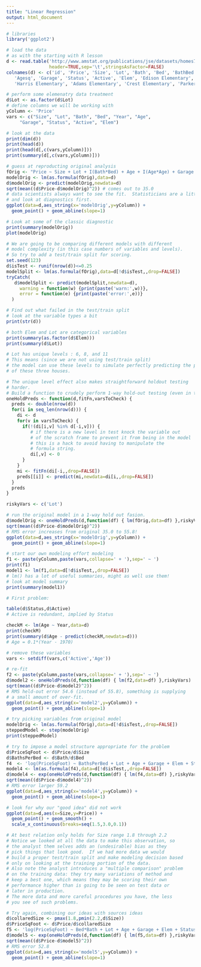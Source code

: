 ```yaml
---
title: "Linear Regression"
output: html_document
---
```


```r
# libraries
library('ggplot2')
```

```r
# load the data
# as with the starting with R lesson
d <- read.table('http://www.amstat.org/publications/jse/datasets/homes76.dat.txt',
                header=TRUE,sep='\t',stringsAsFactor=FALSE)
colnames(d) <- c('id', 'Price', 'Size', 'Lot', 'Bath', 'Bed', 'BathBed', 'Year', 'Age',
   'Agesq', 'Garage', 'Status', 'Active', 'Elem', 'Edison Elementary',
   'Harris Elementary', 'Adams Elementary', 'Crest Elementary', 'Parker Elementary')

# perform some elemenatry data treatment
d$Lot <- as.factor(d$Lot)
# define columns we will be working with
yColumn <- 'Price'
vars <- c("Size", "Lot", "Bath", "Bed", "Year", "Age", 
     "Garage", "Status", "Active", "Elem")

# look at the data
print(dim(d))
print(head(d))
print(head(d[,c(vars,yColumn)]))
print(summary(d[,c(vars,yColumn)]))
```



```r
# guess at reproducting original analysis
fOrig <- "Price ~ Size + Lot + I(Bath*Bed) + Age + I(Age*Age) + Garage + Status + Elem"
modelOrig <- lm(as.formula(fOrig),data=d)
d$modelOrig <- predict(modelOrig,newdata=d)
sqrt(mean((d$Price-d$modelOrig)^2)) # comes out to 35.0
# data scientists always want to see the fit.  Statisticians are a little more patient
# and look at diagnostics first.
ggplot(data=d,aes_string(x='modelOrig',y=yColumn)) + 
  geom_point() + geom_abline(slope=1)
```

```r
# Look at some of the classic diagnostic
print(summary(modelOrig))
plot(modelOrig)
```

```r
# We are going to be comparing different models with different 
# model complexity (in this case numbers of variables and levels).
# So try to add a test/train split for scoring.
set.seed(123)
d$isTest <- runif(nrow(d))<=0.25
modelSplit <- lm(as.formula(fOrig),data=d[!d$isTest,,drop=FALSE])
tryCatch(
   d$modelSplit <- predict(modelSplit,newdata=d),
     warning = function(w) {print(paste('warn:',w))},
     error = function(e) {print(paste('error:',e))}
  )
```

```r
# Find out what failed in the test/train split
# look at the variable types a bit
print(str(d))

# both Elem and Lot are categorical variables
print(summary(as.factor(d$Elem)))
print(summary(d$Lot))

# Lot has unique levels : 6, 8, and 11
# This means (since we are not using test/train split)
# the model can use these levels to simulate perfectly predicting the prices
# of these three houses.

# The unique level effect also makes straightforward holdout testing
# harder.
# Build a function to crudely perform 1-way hold-out testing (even in the presence of unique levels)
oneHoldPreds <- function(d,fitFn,varsToCheck) {
  preds <- double(nrow(d))
  for(i in seq_len(nrow(d))) {
    di <- d
    for(v in varsToCheck) {
      if(!(di[i,v] %in% d[-i,v])) {
         # if there is a new level in test knock the variable out 
         # of the scratch frame to prevent it from being in the model
         # this is a hack to avoid having to manipulate the 
         # formula string.
         di[,v] <- 0
      }
    }
    mi <- fitFn(di[-i,,drop=FALSE])
    preds[[i]] <- predict(mi,newdata=di[i,,drop=FALSE])
  }
  preds
}

riskyVars <- c('Lot')

# run the original model in a 1-way hold out fasion.
d$modelOrig <- oneHoldPreds(d,function(df) { lm(fOrig,data=df) },riskyVars)
sqrt(mean((d$Price-d$modelOrig)^2))
# RMS error increases from original 35.0 to 55.8!
ggplot(data=d,aes_string(x='modelOrig',y=yColumn)) + 
  geom_point() + geom_abline(slope=1)
```

```r
# start our own modeling effort modeling
f1 <- paste(yColumn,paste(vars,collapse=' + '),sep=' ~ ')
print(f1)
model1 <- lm(f1,data=d[!d$isTest,,drop=FALSE])
# lm() has a lot of useful summaries, might as well use them!
# look at model summary
print(summary(model1))

# First problem: 

table(d$Status,d$Active)
# Active is redundant, implied by Status

checkM <- lm(Age ~ Year,data=d)
print(checkM)
print(summary(d$Age - predict(checkM,newdata=d)))
# Age = 0.1*(Year - 1970)

# remove these variables
vars <- setdiff(vars,c('Active','Age'))
```

```r
# re-fit
f2 <- paste(yColumn,paste(vars,collapse=' + '),sep=' ~ ')
d$model2 <- oneHoldPreds(d,function(df) { lm(f2,data=df) },riskyVars)
sqrt(mean((d$Price-d$model2)^2))
# RMS held-out error 54.6 (instead of 55.8), something is supplying
# a small amount of over-fit.
ggplot(data=d,aes_string(x='model2',y=yColumn)) + 
  geom_point() + geom_abline(slope=1)
```

```r
# try picking variables from original model
modelOrig <- lm(as.formula(fOrig),data=d[!d$isTest,,drop=FALSE])
steppedModel <- step(modelOrig)
print(steppedModel)
```

```r
# try to impose a model structure appropriate for the problem
d$PriceSqFoot <- d$Price/d$Size
d$BathsPerBed <- d$Bath/d$Bed
f4  <- 'log(PriceSqFoot) ~ BathsPerBed + Lot + Age + Garage + Elem + Status'
model4 <- lm(as.formula(f4),data=d[!d$isTest,,drop=FALSE])
d$model4 <- exp(oneHoldPreds(d,function(df) { lm(f4,data=df) },riskyVars))*d$Size
sqrt(mean((d$Price-d$model4)^2))
# RMS error larger 59.2
ggplot(data=d,aes_string(x='model4',y=yColumn)) + 
  geom_point() + geom_abline(slope=1)
```

```r
# look for why our "good idea" did not work
ggplot(data=d,aes(x=Size,y=Price)) + 
  geom_point() + geom_smooth() + 
  scale_x_continuous(breaks=seq(1.5,3.0,0.1))

# At best relation only holds for Size range 1.8 through 2.2
# Notice we looked at all the data to make this observation, so 
# the analyst them selves adds an (undesirable) bias as they
# pick things that look good.  If we had more data we would 
# build a proper test/train split and make modeling decision based
# only on looking at the training portion of the data.
# Also note the analyst introduces a "multiple comparison" problem
# on the training data: they try many variations of method and
# keep a best one, which means they may be scoring their own
# performance higher than is going to be seen on test data or
# later in production.
# The more data and more careful procedures you have, the less
# you see of such problems.
```

```r
# Try again, combining our ideas with sources ideas
d$collaredSize <- pmax(1.8,pmin(2.2,d$Size))
d$PriceSqFoot <- d$Price/d$collaredSize
f5 <- 'log(PriceSqFoot) ~ Bed*Bath + Lot + Age + Garage + Elem + Status'
d$model5 <- exp(oneHoldPreds(d,function(df) { lm(f5,data=df) },riskyVars))*d$collaredSize
sqrt(mean((d$Price-d$model5)^2))
# RMS error 52.8
ggplot(data=d,aes_string(x='model5',y=yColumn)) + 
  geom_point() + geom_abline(slope=1)
```

